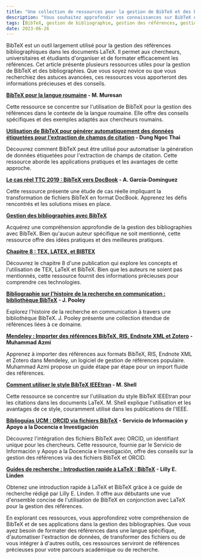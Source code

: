 ```yaml
---
title: "Une collection de ressources pour la gestion de BibTeX et des bibliographies"  
description: "Vous souhaitez approfondir vos connaissances sur BibTeX et la gestion des bibliographies ? Explorez cette collection de ressources précieuses, y compris des tutoriels, des études de cas et des guides. Découvrez BibTeX pour la langue roumaine, l'extraction automatisée de données avec BibTeX, la transformation de fichiers BibTeX, et bien plus encore. Découvrez des idées pratiques, des conseils et des meilleures pratiques d'experts dans le domaine. Que vous soyez chercheur, universitaire ou étudiant, ces ressources vous aideront à maîtriser BibTeX et à gérer efficacement vos références. Commencez à explorer dès aujourd'hui !"  
tags: [BibTeX, gestion de bibliographie, gestion des références, gestion des citations, LaTeX, langue roumaine, extraction de données automatisée, transformation, outils de recherche]  
date: 2023-06-26  
---
```



BibTeX est un outil largement utilisé pour la gestion des références bibliographiques dans les documents LaTeX. Il permet aux chercheurs, universitaires et étudiants d'organiser et de formater efficacement les références. Cet article présente plusieurs ressources utiles pour la gestion de BibTeX et des bibliographies. Que vous soyez novice ou que vous recherchiez des astuces avancées, ces ressources vous apporteront des informations précieuses et des conseils.

<CiteDrive /> 

**[BibTeX pour la langue roumaine](https://www.citedrive.com/discovery/bibtex-for-the-romanian-language/8a76deac65bd84a8901fc43a263722f0598702bd) - M. Muresan**

Cette ressource se concentre sur l'utilisation de BibTeX pour la gestion des références dans le contexte de la langue roumaine. Elle offre des conseils spécifiques et des exemples adaptés aux chercheurs roumains.

**[Utilisation de BibTeX pour générer automatiquement des données étiquetées pour l'extraction de champs de citation](https://www.citedrive.com/discovery/using-bibtex-to-automatically-generate-labeled-data-for-citation-field-extraction/b1f5576f9ed29ed2de7e9297bbf553b01683a725) - Dung Ngoc Thai**

Découvrez comment BibTeX peut être utilisé pour automatiser la génération de données étiquetées pour l'extraction de champs de citation. Cette ressource aborde les applications pratiques et les avantages de cette approche.

**[Le cas réel TTC 2019 : BibTeX vers DocBook](https://www.citedrive.com/discovery/the-ttc-2019-live-case-bibtex-to-docbook/10538a1899f0906573073f615f86dc26a490776c) - A. García-Domínguez**

Cette ressource présente une étude de cas réelle impliquant la transformation de fichiers BibTeX en format DocBook. Apprenez les défis rencontrés et les solutions mises en place.

**[Gestion des bibliographies avec BibTeX](https://www.citedrive.com/discovery/bibliography-management-with-bibtex/a12301daa9400e4d96dd4f2371d10b6c7c335725)**

Acquérez une compréhension approfondie de la gestion des bibliographies avec BibTeX. Bien qu'aucun auteur spécifique ne soit mentionné, cette ressource offre des idées pratiques et des meilleures pratiques.

**[Chapitre 8 : TEX, LATEX, et BIBTEX](https://www.citedrive.com/discovery/chapter-8-tex-latex-and-bibtex/563861283b08b00ec9a97054e185b431aabe0c60)**

Découvrez le chapitre 8 d'une publication qui explore les concepts et l'utilisation de TEX, LaTeX et BibTeX. Bien que les auteurs ne soient pas mentionnés, cette ressource fournit des informations précieuses pour comprendre ces technologies.

**[Bibliographie sur l'histoire de la recherche en communication : bibliothèque BibTeX](https://www.citedrive.com/discovery/history-of-communication-research-bibliography-bibtex-library/1265c7fe7675b751746489fcb75bb10c7524faac) - J. Pooley**

Explorez l'histoire de la recherche en communication à travers une bibliothèque BibTeX. J. Pooley présente une collection étendue de références liées à ce domaine.

**[Mendeley : Importer des références BibTeX, RIS, Endnote XML et Zotero](https://www.citedrive.com/discovery/mendeley-import-referensi-bibtex-ris-endnote-xml-dan-zotero/9ecb2b91e7224284d423689d74c933fceb79ea0f) - Muhammad Azmi**

Apprenez à importer des références aux formats BibTeX, RIS, Endnote XML et Zotero dans Mendeley, un logiciel de gestion de références populaire. Muhammad Azmi propose un guide étape par étape pour un import fluide des références.

**[Comment utiliser le style BibTeX IEEEtran](https://www.citedrive.com/discovery/how-to-use-the-ieeetran-bibtex-style/5df19a27237c9f5a46ca63a86cf158b98f597b48) - M. Shell**

Cette ressource se concentre sur l'utilisation du style BibTeX IEEEtran pour les citations dans les documents LaTeX. M. Shell explique l'utilisation et les avantages de ce style, couramment utilisé dans les publications de l'IEEE.

**[Biblioguías UCM : ORCID via fichiers BibTeX](https://www.citedrive.com/discovery/biblioguias-ucm-orcid-mediante-ficheros-bibtex/312ead8f1f81863652a4a8171d78e5cc6f13ff23) - Servicio de Información y Apoyo a la Docencia e Investigación**

Découvrez l'intégration des fichiers BibTeX avec ORCID, un identifiant unique pour les chercheurs. Cette ressource, fournie par le Servicio de Información y Apoyo a la Docencia e Investigación, offre des conseils sur la gestion des références via des fichiers BibTeX et ORCID.

**[Guides de recherche : Introduction rapide à LaTeX : BibTeX](https://www.citedrive.com/discovery/research-guides-quick-introduction-to-latex-bibtex/711b554c1f3564b33a2635d635e027fd4d0ba89a) - Lilly E. Linden**

Obtenez une introduction rapide à LaTeX et BibTeX grâce à ce guide de recherche rédigé par Lilly E. Linden. Il offre aux débutants une vue d'ensemble concise de l'utilisation de BibTeX en conjonction avec LaTeX pour la gestion des références.

En explorant ces ressources, vous approfondirez votre compréhension de BibTeX et de ses applications dans la gestion des bibliographies. Que vous ayez besoin de formater des références dans une langue spécifique, d'automatiser l'extraction de données, de transformer des fichiers ou de vous intégrer à d'autres outils, ces ressources serviront de références précieuses pour votre parcours académique ou de recherche.
